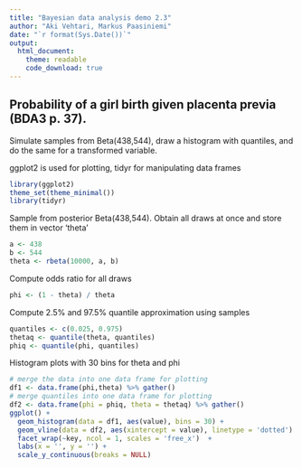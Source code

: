 ```yaml
---
title: "Bayesian data analysis demo 2.3"
author: "Aki Vehtari, Markus Paasiniemi"
date: "`r format(Sys.Date())`"
output:
  html_document:
    theme: readable
    code_download: true
---
```

## Probability of a girl birth given placenta previa (BDA3 p. 37).

Simulate samples from Beta(438,544), draw a histogram with
quantiles, and do the same for a transformed variable.

ggplot2 is used for plotting, tidyr for manipulating data frames

```r
library(ggplot2)
theme_set(theme_minimal())
library(tidyr)
```

Sample from posterior Beta(438,544).
Obtain all draws at once and store them in vector 'theta'

```r
a <- 438
b <- 544
theta <- rbeta(10000, a, b)
```

Compute odds ratio for all draws

```r
phi <- (1 - theta) / theta
```

Compute 2.5% and 97.5% quantile approximation using samples

```r
quantiles <- c(0.025, 0.975)
thetaq <- quantile(theta, quantiles)
phiq <- quantile(phi, quantiles)
```

Histogram plots with 30 bins for theta and phi

```r
# merge the data into one data frame for plotting
df1 <- data.frame(phi,theta) %>% gather()
# merge quantiles into one data frame for plotting
df2 <- data.frame(phi = phiq, theta = thetaq) %>% gather()
ggplot() +
  geom_histogram(data = df1, aes(value), bins = 30) +
  geom_vline(data = df2, aes(xintercept = value), linetype = 'dotted') +
  facet_wrap(~key, ncol = 1, scales = 'free_x')  +
  labs(x = '', y = '') +
  scale_y_continuous(breaks = NULL)
```

